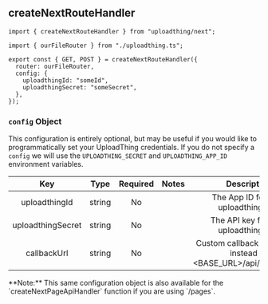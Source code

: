 
## createNextRouteHandler

```tsx
import { createNextRouteHandler } from "uploadthing/next";

import { ourFileRouter } from "./uploadthing.ts";

export const { GET, POST } = createNextRouteHandler({
  router: ourFileRouter,
  config: {
    uploadthingId: "someId",
    uploadthingSecret: "someSecret",
  },
});
```

### `config` Object

This configuration is entirely optional, but may be useful if you would like to
programmatically set your UploadThing credentials. If you do not specify a
`config` we will use the `UPLOADTHING_SECRET` and `UPLOADTHING_APP_ID`
environment variables.

|        Key        |  Type  | Required | Notes |                           Description                            |
| :---------------: | :----: | :------: | :---: | :--------------------------------------------------------------: |
|   uploadthingId   | string |    No    |       |               The App ID for your uploadthing app                |
| uploadthingSecret | string |    No    |       |               The API key for your uploadthing app               |
|    callbackUrl    | string |    No    |       | Custom callback URL to use instead of <BASE_URL>/api/uploadthing |

<Callout type="info">
  **Note:** This same configuration object is also available for the
  `createNextPageApiHandler` function if you are using `/pages`.
</Callout>
